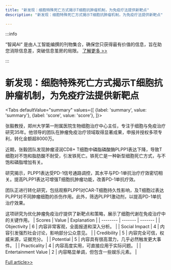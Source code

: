 ```yaml
---
title: "新发现：细胞特殊死亡方式揭示T细胞抗肿瘤机制，为免疫疗法提供新靶点"
description: "新发现：细胞特殊死亡方式揭示T细胞抗肿瘤机制，为免疫疗法提供新靶点"

---
```



:::info

“智闻AI“ 是由人工智能编撰的刊物集合，确保您只获得最有价值的信息，旨在助您消除信息差，突破信息茧房的局限。  [了解更多 >>](/)

:::

# 新发现：细胞特殊死亡方式揭示T细胞抗肿瘤机制，为免疫疗法提供新靶点


<Tabs
	defaultValue="summary"
	values={[
	{label: 'summary', value: 'summary'},
	{label: 'score', value: 'score'},
]}>
<TabItem value="summary">


张毅教授，郑州大学第一附属医院生物细胞治疗中心主任，专注于细胞与免疫治疗研究35年。他领导的团队在肿瘤免疫治疗领域取得显著成果，申报并授权多项专利，转化金额超8000万。

近期，张毅团队发现肿瘤浸润CD8+ T细胞中磷脂磷酸酶PLPP1表达下降，导致T细胞对不饱和脂肪酸不耐受，引发铁死亡。铁死亡是一种新型细胞死亡方式，与不饱和磷脂增加有关。

研究揭示，PLPP1表达受PD-1信号通路调控，其水平与PD-1单抗治疗疗效密切相关。提高PLPP1表达可增强T细胞抗肿瘤功能，改善PD-1单抗疗效。

团队正进行转化研究，包括观察PLPP1对CAR-T细胞持久性影响，及T细胞过表达PLPP1对不同肿瘤细胞的杀伤作用。此外，筛选PLPP1激动剂，以提高PD-1单抗治疗效果。

这项研究为优化肿瘤免疫治疗提供了新靶点和策略，展示了细胞代谢在免疫治疗中的关键作用。
</TabItem>
<TabItem value="score">
	| Scores     | Value   | Explanation |
	| -------- | ------- | ------- |
	| Objectivity  | 6    | 内容非常客观，全面报道和深入分析。    |
	| Social Impact | 4     | 内容引发强烈社会讨论，影响部分公众意见。    |
	| Credibility    | 5    | 内容完全可信，权威来源，证据充分。    |
	| Potential    | 5    | 内容具有很高潜力，几乎必然触发更大事件。    |
	| Practicality    | 4    | 内容高度实用，可直接应用于实际问题。    |
	| Entertainment Value    | 2    | 内容略显单调，但包含一些娱乐元素。    |
</TabItem>
</Tabs>

[Full article>>](https://www.mittrchina.com/news/detail/13780)
